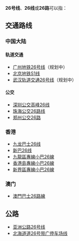 {{线路名消歧义}}
'''26号线'''、'''26线'''或'''26路'''可以指：
==交通路线==
===中国大陆===
====轨道交通====
* [[广州地铁26号线|广州地铁26号线]]（规划中）
* [[北京地铁S1线|北京地铁S1线]]
* [[武汉地铁26号线|武汉轨道交通26号线]]（规划中）
====公交====
* [[深圳公交高峰26线|深圳公交高峰26线]]
* [[珠海公交26路线|珠海公交26路线]]
* [[郑州公交26路|郑州公交26路]]
===香港===
* [[九龙巴士26线|九龙巴士26线]]
* [[新巴26线|新巴26线]]
* [[九龍區專線小巴26線|九龍區專線小巴26線]]
* [[香港島專線小巴26線|香港島專線小巴26線]]
* [[新界區專線小巴26線|新界區專線小巴26線]]
=== 澳门 ===
* [[澳門巴士26路線|澳門巴士26路線]]

==公路==
* [[亚洲公路26号线|亚洲公路26号线]]
* [[北海道道26号带广停车场线|北海道道26号带广停车场线]]

{{disambig|cat=四字路线名消歧义}}